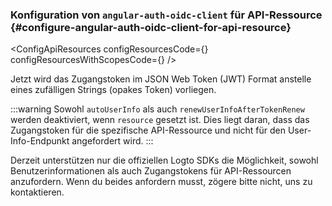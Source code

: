 

### Konfiguration von `angular-auth-oidc-client` für API-Ressource \{#configure-angular-auth-oidc-client-for-api-resource}

<ApiResourcesDescription />

<ConfigApiResources
  configResourcesCode={<ConfigResourcesCode />}
  configResourcesWithScopesCode={<ConfigResourcesWithScopesCode />}
/>

Jetzt wird das Zugangstoken im JSON Web Token (JWT) Format anstelle eines zufälligen Strings (opakes Token) vorliegen.

:::warning
Sowohl `autoUserInfo` als auch `renewUserInfoAfterTokenRenew` werden deaktiviert, wenn `resource` gesetzt ist. Dies liegt daran, dass das Zugangstoken für die spezifische API-Ressource und nicht für den User-Info-Endpunkt angefordert wird.
:::

Derzeit unterstützen nur die offiziellen Logto SDKs die Möglichkeit, sowohl Benutzerinformationen als auch Zugangstokens für API-Ressourcen anzufordern. Wenn du beides anfordern musst, zögere bitte nicht, uns zu kontaktieren.
